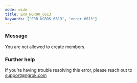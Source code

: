 ```yaml
---
mode: wide
title: ERR_NGROK_6613
keywords: ["ERR_NGROK_6613", "error 6613"]
---
```



### Message

You are not allowed to create members.

<ErrorDetails />

### Further help

If you're having trouble resolving this error, please reach out to [support@ngrok.com](mailto:support@ngrok.com?subject=Help%20with%20ERR_NGROK_6613)
